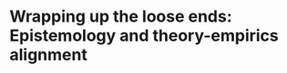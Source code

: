 # Wrapping up the loose ends: Epistemology and theory-empirics alignment

\begin{itemize}
  \item Using induction
  \vspace{0.1cm}
  \begin{itemize}
    \item As a positivist: Common for data-driven quantitative projects
    \item As a constructivist: The World Bank project "Voices of the Poor" 9
  \end{itemize}
  \vspace{0.5cm}
  \item Using deduction: Common for theory-driven quantitative projects (hence only positivist)?
  \vspace{0.5cm}
  \item Using abduction
  \vspace{0.1cm}
  \begin{itemize}
    \item As a positivist: "Why China's Economic Reforms Have Delayed Democracy" by Mary Gallagher (2002)
    \item As a constructivst: "Translating the Devil" by Birgit Meyer (1999)
  \end{itemize}
\end{itemize}